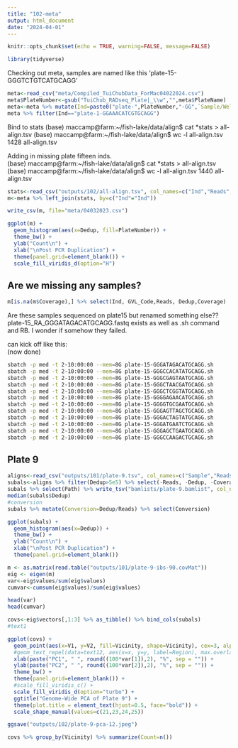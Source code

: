 ```yaml
---
title: "102-meta"
output: html_document
date: "2024-04-01"
---
```


```r
knitr::opts_chunk$set(echo = TRUE, warning=FALSE, message=FALSE)
```

```r
library(tidyverse)
```

Checking out meta, samples are named like this
'plate-15-GGGTCTGTCATGCAGG'

```r
meta<-read_csv("meta/Compiled_TuiChubData_ForMac04022024.csv")
meta$PlateNumber<-gsub("TuiChub_RADseq_Plate|_\\w","",meta$PlateName)
meta<-meta %>% mutate(Ind=paste0("plate-",PlateNumber,"-GG",`Sample/Well Barcode (RAD Adaptor Seq)`,"TGCAGG")) %>% relocate(Ind)
meta %>% filter(Ind=="plate-1-GGAAACATCGTGCAGG")
```

Bind to stats
(base) maccamp@farm:~/fish-lake/data/align$ cat *stats > all-align.tsv
(base) maccamp@farm:~/fish-lake/data/align$ wc -l all-align.tsv 
1428 all-align.tsv

Adding in missing plate fifteen inds.   
(base) maccamp@farm:~/fish-lake/data/align$ cat *stats > all-align.tsv
(base) maccamp@farm:~/fish-lake/data/align$ wc -l all-align.tsv 
1440 all-align.tsv

```r
stats<-read_csv("outputs/102/all-align.tsv", col_names=c("Ind","Reads","Dedup","Coverage"))
m<-meta %>% left_join(stats, by=c("Ind"="Ind"))

write_csv(m, file="meta/04032023.csv")
```

```r
ggplot(m) +
  geom_histogram(aes(x=Dedup, fill=PlateNumber)) +
  theme_bw() +
  ylab("Count\n") +
  xlab("\nPost PCR Duplication") +
  theme(panel.grid=element_blank()) +
  scale_fill_viridis_d(option="H")
```


## Are we missing any samples?

```r
m[is.na(m$Coverage),] %>% select(Ind, GVL_Code,Reads, Dedup,Coverage)
```

Are these samples sequenced on plate15 but renamed something else??
plate-15_RA_GGGATAGACATGCAGG.fastq exists as well as .sh command and RB. I wonder if somehow they failed.

can kick off like this:     
(now done)
```sh
sbatch -p med -t 2-10:00:00 --mem=8G plate-15-GGGATAGACATGCAGG.sh
sbatch -p med -t 2-10:00:00 --mem=8G plate-15-GGGCCACATATGCAGG.sh
sbatch -p med -t 2-10:00:00 --mem=8G plate-15-GGGCGAGTAATGCAGG.sh
sbatch -p med -t 2-10:00:00 --mem=8G plate-15-GGGCTAACGATGCAGG.sh
sbatch -p med -t 2-10:00:00 --mem=8G plate-15-GGGCTCGGTATGCAGG.sh
sbatch -p med -t 2-10:00:00 --mem=8G plate-15-GGGGAGAACATGCAGG.sh
sbatch -p med -t 2-10:00:00 --mem=8G plate-15-GGGGTGCGAATGCAGG.sh
sbatch -p med -t 2-10:00:00 --mem=8G plate-15-GGGAGTTAGCTGCAGG.sh
sbatch -p med -t 2-10:00:00 --mem=8G plate-15-GGGACTAGTATGCAGG.sh
sbatch -p med -t 2-10:00:00 --mem=8G plate-15-GGGATGAATCTGCAGG.sh
sbatch -p med -t 2-10:00:00 --mem=8G plate-15-GGGAGCTGAATGCAGG.sh
sbatch -p med -t 2-10:00:00 --mem=8G plate-15-GGGCCAAGACTGCAGG.sh
```

## Plate 9
```r
aligns<-read_csv("outputs/101/plate-9.tsv", col_names=c("Sample","Reads","Dedup","Coverage"))
subals<-aligns %>% filter(Dedup>5e5) %>% select(-Reads, -Dedup, -Coverage) %>% mutate(Path=paste0("data/align/",Sample,".sort.flt.bam")) %>% left_join(m, by=c("Sample"="Ind"))
subals %>% select(Path) %>% write_tsv("bamlists/plate-9.bamlist", col_names = FALSE)
median(subals$Dedup)
#conversion
subals %>% mutate(Conversion=Dedup/Reads) %>% select(Conversion)
```


```r
ggplot(subals) +
  geom_histogram(aes(x=Dedup)) +
  theme_bw() +
  ylab("Count\n") +
  xlab("\nPost PCR Duplication") +
  theme(panel.grid=element_blank())

```



```r
m <- as.matrix(read.table("outputs/101/plate-9-ibs-90.covMat"))
eig <- eigen(m)
var<-eig$values/sum(eig$values)
cumvar<-cumsum(eig$values)/sum(eig$values)

head(var)
head(cumvar)
```


```r
covs<-eig$vectors[,1:3] %>% as_tibble() %>% bind_cols(subals)
#text1

ggplot(covs) +
  geom_point(aes(x=V1, y=V2, fill=Vicinity, shape=Vicinity), cex=3, alpha=0.75) +
  #geom_text_repel(data=text12, aes(x=x, y=y, label=Region), max.overlaps = Inf) +
  xlab(paste("PC1", " ", round((100*var[1]),2), "%", sep = "")) +
  ylab(paste("PC2", " ", round((100*var[2]),2), "%", sep = "")) +
  theme_bw() +
  theme(panel.grid=element_blank()) +
  #scale_fill_viridis_c() +
  scale_fill_viridis_d(option="turbo") +
  ggtitle("Genome-Wide PCA of Plate 9") +
  theme(plot.title = element_text(hjust=0.5, face="bold")) +
  scale_shape_manual(values=c(21,23,24,25))

ggsave("outputs/102/plate-9-pca-12.jpeg")
```


```r
covs %>% group_by(Vicinity) %>% summarize(Count=n())
```